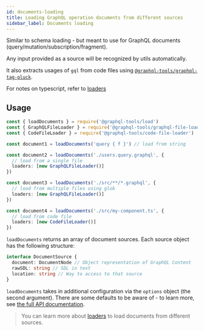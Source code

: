 ```yaml
---
id: documents-loading
title: Loading GraphQL operation documents from different sources
sidebar_label: Documents loading
---
```


Similar to schema loading - but meant to use for GraphQL documents (query/mutation/subscription/fragment).

Any input provided as a source will be recognized by utils automatically.

It also extracts usages of `gql` from code files using [`@graphql-tools/graphql-tag-pluck`](/docs/graphql-tag-pluck).

For notes on typescript, refer to [loaders](/docs/loaders)

## Usage

```ts
const { loadDocuments } = require('@graphql-tools/load')
const { GraphQLFileLoader } = require('@graphql-tools/graphql-file-loader')
const { CodeFileLoader } = require('@graphql-tools/code-file-loader')

const document1 = loadDocuments('query { f }') // load from string

const document2 = loadDocuments('./users.query.graphql', {
  // load from a single file
  loaders: [new GraphQLFileLoader()]
})

const document3 = loadDocuments('./src/**/*.graphql', {
  // load from multiple files using glob
  loaders: [new GraphQLFileLoader()]
})

const document4 = loadDocuments('./src/my-component.ts', {
  // load from code file
  loaders: [new CodeFileLoader()]
})
```

`loadDocuments` returns an array of document sources. Each source object has the following structure:

```ts
interface DocumentSource {
  document: DocumentNode // Object representation of GraphQL Content
  rawSDL: string // SDL in text
  location: string // Way to access to that source
}
```

`loadDocuments` takes in additional configuration via the `options` object (the second argument). There are some defaults to be aware of - to learn more, see [the full API documentation](/docs/api/modules/load/#loaddocuments).

> You can learn more about [loaders](/docs/loaders) to load documents from different sources.
